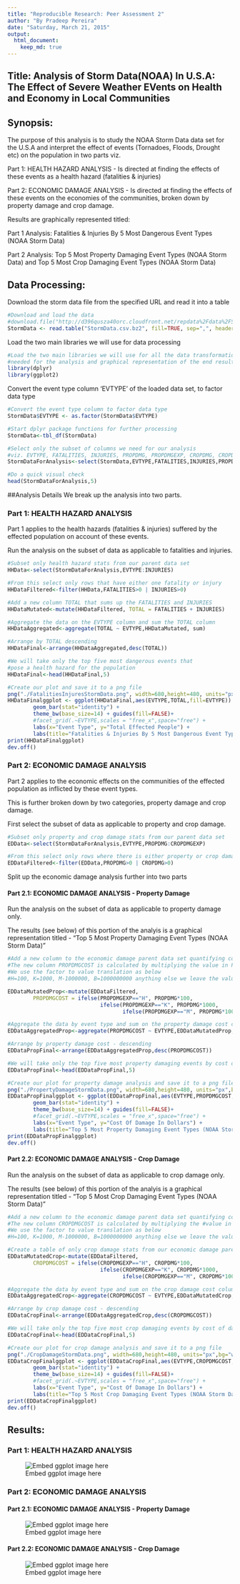 ```yaml
---
title: "Reproducible Research: Peer Assessment 2"
author: "By Pradeep Pereira"
date: "Saturday, March 21, 2015"
output: 
  html_document:
    keep_md: true
---
```

## Title: Analysis of Storm Data(NOAA) In U.S.A: The Effect of Severe Weather EVents on Health and Economy in Local Communities


## Synopsis: 
The purpose of this analysis is to study the NOAA Storm Data data set for the U.S.A and interpret the effect of events (Tornadoes, Floods, Drought etc) on the population in two parts viz.

Part 1: HEALTH HAZARD ANALYSIS - Is directed at finding the effects of these events as a health hazard (fatalities & injuries)

Part 2: ECONOMIC DAMAGE ANALYSIS - Is directed at finding the effects of these events on the economies of the communities, broken down by property damage and crop damage. 

Results are graphically represented titled:

Part 1 Analysis: Fatalities & Injuries By 5 Most Dangerous Event Types (NOAA Storm Data)

Part 2 Analysis: Top 5 Most Property Damaging Event Types (NOAA Storm Data)
and Top 5 Most Crop Damaging Event Types (NOAA Storm Data)


## Data Processing: 

Download the storm data file from the specified URL and read it into a table

```r
#Download and load the data
#download.file("http://d396qusza40orc.cloudfront.net/repdata%2Fdata%2FStormData.csv.bz2", "StormData.csv.bz2")
StormData <- read.table("StormData.csv.bz2", fill=TRUE, sep=",", header=TRUE, as.is=TRUE, blank.lines.skip=TRUE)
```

Load the two main libraries we will use for data processing

```r
#Load the two main libraries we will use for all the data transformation
#needed for the analysis and graphical representation of the end results
library(dplyr)
library(ggplot2)
```

Convert the event type column 'EVTYPE' of the loaded data set, to factor data type

```r
#Convert the event type column to factor data type
StormData$EVTYPE <- as.factor(StormData$EVTYPE)

#Start dplyr package functions for further processing
StormData<-tbl_df(StormData)

#Select only the subset of columns we need for our analysis
#viz. EVTYPE, FATALITIES, INJURIES, PROPDMG, PROPDMGEXP, CROPDMG, CROPDMGEXP
StormDataForAnalysis<-select(StormData,EVTYPE,FATALITIES,INJURIES,PROPDMG,PROPDMGEXP,CROPDMG,CROPDMGEXP)

#Do a quick visual check
head(StormDataForAnalysis,5)
```

##Analysis Details
We break up the analysis into two parts. 

### Part 1: HEALTH HAZARD ANALYSIS
Part 1 applies to the health hazards (fatalities & injuries) suffered by the effected population on account of these events.

Run the analysis on the subset of data as applicable to fatalities and injuries.


```r
#Subset only health hazard stats from our parent data set
HHData<-select(StormDataForAnalysis,EVTYPE:INJURIES)

#From this select only rows that have either one fatality or injury
HHDataFiltered<-filter(HHData,FATALITIES>0 | INJURIES>0)

#Add a new column TOTAL that sums up the FATALITIES and INJURIES
HHDataMutated<-mutate(HHDataFiltered, TOTAL = FATALITIES + INJURIES)

#Aggregate the data on the EVTYPE column and sum the TOTAL column
HHDataAggregated<-aggregate(TOTAL ~ EVTYPE,HHDataMutated, sum)

#Arrange by TOTAL descending
HHDataFinal<-arrange(HHDataAggregated,desc(TOTAL))

#We will take only the top five most dangerous events that 
#pose a health hazard for the population
HHDataFinal<-head(HHDataFinal,5)

#Create our plot and save it to a png file
png("./FatalitiesInjuresStormData.png", width=680,height=480, units="px",bg="white")
HHDataFinalggplot <- ggplot(HHDataFinal,aes(EVTYPE,TOTAL,fill=EVTYPE)) + 
        geom_bar(stat="identity") + 
        theme_bw(base_size=14) + guides(fill=FALSE)+ 
        #facet_grid(.~EVTYPE,scales = "free_x",space="free") +  
        labs(x="Event Type", y="Total Effected People") +  
        labs(title="Fatalities & Injuries By 5 Most Dangerous Event Types (NOAA Storm Data)") 
print(HHDataFinalggplot)
dev.off()
```


### Part 2: ECONOMIC DAMAGE ANALYSIS
Part 2 applies to the economic effects on the communities of the effected population as inflicted by these event types. 

This is further broken down by two categories, property damage and crop damage.

First select the subset of data as applicable to property and crop damage.

```r
#Subset only property and crop damage stats from our parent data set
EDData<-select(StormDataForAnalysis,EVTYPE,PROPDMG:CROPDMGEXP)

#From this select only rows where there is either property or crop damage
EDDataFiltered<-filter(EDData,PROPDMG>0 | CROPDMG>0)
```

Split up the economic damage analysis further into two parts

#### Part 2.1: ECONOMIC DAMAGE ANALYSIS - Property Damage

Run the analysis on the subset of data as applicable to property damage only.

The results (see below) of this portion of the analyis is a graphical representation titled - "Top 5 Most Property Damaging Event Types (NOAA Storm Data)"

```r
#Add a new column to the economic damage parent data set quantifying cost of crop damage using the following factors
#The new column PROPDMGCOST is calculated by multiplying the value in PROPDMG by the value of the factor in PROPDMGEXP
#We use the factor to value translation as below
#H=100, K=1000, M-1000000, B=1000000000 anything else we leave the value as is

EDDataMutatedProp<-mutate(EDDataFiltered, 
        PROPDMGCOST = ifelse(PROPDMGEXP=="H", PROPDMG*100,
                             ifelse(PROPDMGEXP=="K", PROPDMG*1000, 
                                    ifelse(PROPDMGEXP=="M", PROPDMG*1000000, ifelse(PROPDMGEXP=="B", PROPDMG*100000000, PROPDMG)))))

#Aggregate the data by event type and sum on the property damage cost column
EDDataAggregatedProp<-aggregate(PROPDMGCOST ~ EVTYPE,EDDataMutatedProp, sum)

#Arrange by property damage cost - descending
EDDataPropFinal<-arrange(EDDataAggregatedProp,desc(PROPDMGCOST))

#We will take only the top five most property damaging events by cost of damages
EDDataPropFinal<-head(EDDataPropFinal,5)

#Create our plot for property damage analysis and save it to a png file
png("./PropertyDamageStormData.png", width=680,height=480, units="px",bg="white")
EDDataPropFinalggplot <- ggplot(EDDataPropFinal,aes(EVTYPE,PROPDMGCOST,fill=EVTYPE)) + 
        geom_bar(stat="identity") + 
        theme_bw(base_size=14) + guides(fill=FALSE)+ 
        #facet_grid(.~EVTYPE,scales = "free_x",space="free") +  
        labs(x="Event Type", y="Cost Of Damage In Dollars") +  
        labs(title="Top 5 Most Property Damaging Event Types (NOAA Storm Data)") 
print(EDDataPropFinalggplot)
dev.off()
```

#### Part 2.2: ECONOMIC DAMAGE ANALYSIS - Crop Damage

Run the analysis on the subset of data as applicable to crop damage only.

The results (see below) of this portion of the analyis is a graphical representation titled - "Top 5 Most Crop Damaging Event Types (NOAA Storm Data)"


```r
#Add a new column to the economic damage parent data set quantifying cost of crop damage using the following factors
#The new column CROPDMGCOST is calculated by multiplying the #value in CROPDMG by the value of the factor in CROPDMGEXP
#We use the factor to value translation as below
#H=100, K=1000, M-1000000, B=1000000000 anything else we leave the value as is

#Create a table of only crop damage stats from our economic damage parent data set
EDDataMutatedCrop<-mutate(EDDataFiltered, 
        CROPDMGCOST = ifelse(CROPDMGEXP=="H", CROPDMG*100,
                             ifelse(CROPDMGEXP=="K", CROPDMG*1000, 
                                    ifelse(CROPDMGEXP=="M", CROPDMG*1000000, ifelse(CROPDMGEXP=="B", CROPDMG*100000000, CROPDMG)))))

#Aggregate the data by event type and sum on the crop damage cost column
EDDataAggregatedCrop<-aggregate(CROPDMGCOST ~ EVTYPE,EDDataMutatedCrop, sum)

#Arrange by crop damage cost - descending
EDDataCropFinal<-arrange(EDDataAggregatedCrop,desc(CROPDMGCOST))

#We will take only the top five most crop damaging events by cost of damages
EDDataCropFinal<-head(EDDataCropFinal,5)

#Create our plot for crop damage analysis and save it to a png file
png("./CropDamageStormData.png", width=680,height=480, units="px",bg="white")
EDDataCropFinalggplot <- ggplot(EDDataCropFinal,aes(EVTYPE,CROPDMGCOST,fill=EVTYPE)) + 
        geom_bar(stat="identity") + 
        theme_bw(base_size=14) + guides(fill=FALSE)+ 
        #facet_grid(.~EVTYPE,scales = "free_x",space="free") +  
        labs(x="Event Type", y="Cost Of Damage In Dollars") +  
        labs(title="Top 5 Most Crop Damaging Event Types (NOAA Storm Data)") 
print(EDDataCropFinalggplot)
dev.off()
```

## Results:

### Part 1: HEALTH HAZARD ANALYSIS

![Embed ggplot image here](./FatalitiesInjuresStormData.png)


### Part 2: ECONOMIC DAMAGE ANALYSIS

#### Part 2.1: ECONOMIC DAMAGE ANALYSIS - Property Damage

![Embed ggplot image here](./PropertyDamageStormData.png)

#### Part 2.2: ECONOMIC DAMAGE ANALYSIS - Crop Damage

![Embed ggplot image here](./CropDamageStormData.png)

